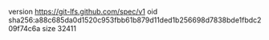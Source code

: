 version https://git-lfs.github.com/spec/v1
oid sha256:a88c685da0d1520c953fbb61b879d11ded1b256698d7838bde1fbdc209f74c6a
size 32411
